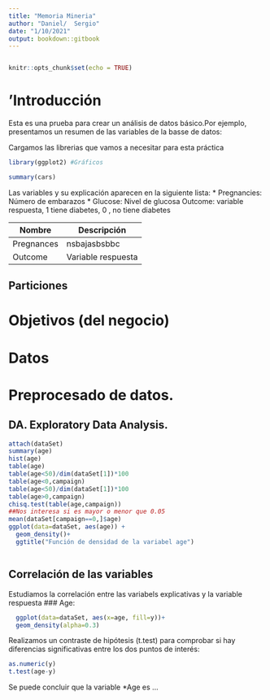 ```yaml
---
title: "Memoria Mineria"
author: "Daniel/  Sergio"
date: "1/10/2021"
output: bookdown::gitbook
---
```

```r

```

```r
knitr::opts_chunk$set(echo = TRUE)
```

# 'Introducción

Esta es una prueba para crear un análisis de datos básico.Por ejemplo, presentamos un resumen de las variables de la basse de datos:

Cargamos las librerias que vamos a necesitar para esta práctica
```r
library(ggplot2) #Gráficos
```

```r
summary(cars)
```
Las variables y su explicación aparecen en la siguiente lista:
* Pregnancies: Número de embarazos
* Glucose: Nivel de glucosa
*
*
*
* Outcome: variable respuesta, 1 tiene diabetes, 0 , no tiene diabetes


Nombre | Descripción
----------------|------------
Pregnances |        nsbajasbsbbc
Outcome |        Variable respuesta


## Particiones

# Objetivos (del negocio)

# Datos

# Preprocesado de datos.

## DA. Exploratory Data Analysis.


```r
attach(dataSet) 
summary(age)
hist(age)
table(age)
table(age<50)/dim(dataSet[1])*100
table(age<0,campaign)
table(age<50)/dim(dataSet[1])*100
table(age>0,campaign)
chisq.test(table(age,campaign))
##Nos interesa si es mayor o menor que 0.05
mean(dataSet[campaign==0,]$age)
ggplot(data=dataSet, aes(age)) +
  geom_density()+
  ggtitle("Función de densidad de la variabel age")



```


## Correlación de las variables
Estudiamos la correlación entre las variabels explicativas y la variable respuesta
### Age:
```r
  ggplot(data=dataSet, aes(x=age, fill=y))+
  geom_density(alpha=0.3)
```

Realizamos un contraste de hipótesis (t.test) para comprobar si hay diferencias significativas entre los dos puntos de interés:

```r
as.numeric(y)
t.test(age-y)
```

Se puede concluir que la variable *Age es ...